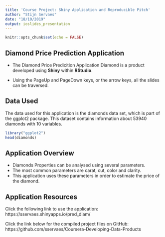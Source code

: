 ```yaml
---
title: 'Course Project: Shiny Application and Reproducible Pitch'
author: "Stijn Servaes"
date: "18/10/2019"
output: ioslides_presentation
---
```


```r
knitr::opts_chunk$set(echo = FALSE)
```

## Diamond Price Prediction Application

- The Diamond Price Predicition Application Diamond is a product developed using **Shiny** within **RStudio**.

- Using the PageUp and PageDown keys, or the arrow keys, all the slides can be traversed.

## Data Used
The data used for this application is the diamonds data set, which is part of the ggplot2 package. This dataset contains information about 53940 diamonds with 10 variables.

```r
library("ggplot2")
head(diamonds)
```

## Application Overview

- Diamonds Properties can be analysed using several parameters.
- The most common parameters are carat, cut, color and clarity.
- This application uses these parameters in order to estimate the price of the diamond.


## Application Resources

Click the following link to use the application:
https://sservaes.shinyapps.io/pred_diam/

Click the link below for the compiled project files on GitHub:
https://github.com/sservaes/Coursera-Developing-Data-Products
